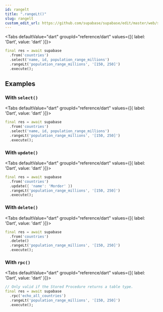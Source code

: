 ```yaml
---
id: rangelt
title: ".rangeLt()"
slug: rangelt
custom_edit_url: https://github.com/supabase/supabase/edit/master/web/spec/dart.yml
---
```





<Tabs
  defaultValue="dart"
  groupId="reference/dart"
  values={[{ label: 'Dart', value: 'dart' }]}>

<TabItem value="dart">

```dart
final res = await supabase
  .from('countries')
  .select('name, id, population_range_millions')
  .rangeLt('population_range_millions', '[150, 250]')
  .execute();
```


</TabItem>

</Tabs>

















## Examples

### With `select()`



<Tabs
  defaultValue="dart"
  groupId="reference/dart"
  values={[{ label: 'Dart', value: 'dart' }]}>

<TabItem value="dart">

```dart
final res = await supabase
  .from('countries')
  .select('name, id, population_range_millions')
  .rangeLt('population_range_millions', '[150, 250]')
  .execute();
```


</TabItem>

</Tabs>

### With `update()`



<Tabs
  defaultValue="dart"
  groupId="reference/dart"
  values={[{ label: 'Dart', value: 'dart' }]}>

<TabItem value="dart">

```dart
final res = await supabase
  .from('countries')
  .update({ 'name': 'Mordor' })
  .rangeLt('population_range_millions', '[150, 250]')
  .execute();
```


</TabItem>

</Tabs>

### With `delete()`



<Tabs
  defaultValue="dart"
  groupId="reference/dart"
  values={[{ label: 'Dart', value: 'dart' }]}>

<TabItem value="dart">

```dart
final res = await supabase
  .from('countries')
  .delete()
  .rangeLt('population_range_millions', '[150, 250]')
  .execute();
```


</TabItem>

</Tabs>

### With `rpc()`



<Tabs
  defaultValue="dart"
  groupId="reference/dart"
  values={[{ label: 'Dart', value: 'dart' }]}>

<TabItem value="dart">

```dart
// Only valid if the Stored Procedure returns a table type.
final res = await supabase
  .rpc('echo_all_countries')
  .rangeLt('population_range_millions', '[150, 250]')
  .execute();
```


</TabItem>

</Tabs>
